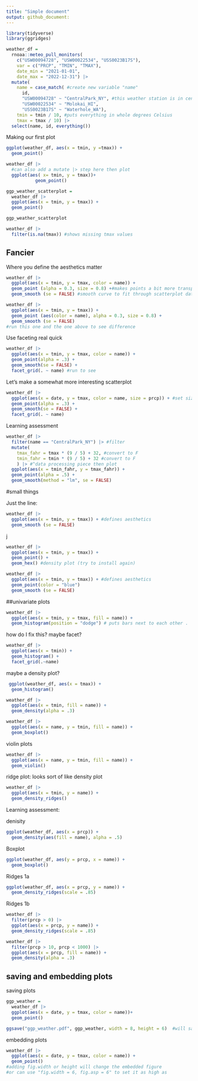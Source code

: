 ```yaml
---
title: "Simple document"
output: github_document:
---
```


```r
library(tidyverse)
library(ggridges)
```

```r
weather_df = 
  rnoaa::meteo_pull_monitors(
    c("USW00094728", "USW00022534", "USS0023B17S"),
    var = c("PRCP", "TMIN", "TMAX"), 
    date_min = "2021-01-01",
    date_max = "2022-12-31") |>
  mutate(
    name = case_match( #create new variable "name"
      id, 
      "USW00094728" ~ "CentralPark_NY", #this weather station is in central park etc
      "USW00022534" ~ "Molokai_HI",
      "USS0023B17S" ~ "Waterhole_WA"),
    tmin = tmin / 10, #puts everything in whole degrees Celsius 
    tmax = tmax / 10) |>
  select(name, id, everything())
```

Making our first plot

```r
ggplot(weather_df, aes(x = tmin, y =tmax)) + 
  geom_point()
```


```r
weather_df |>
  #can also add a mutate |> step here then plot
  ggplot(aes( x= tmin, y = tmax))+
           geom_point()
```

```r
ggp_weather_scatterplot = 
  weather_df |> 
  ggplot(aes(x = tmin, y = tmax)) + 
  geom_point()

ggp_weather_scatterplot
```

```r
weather_df |> 
  filter(is.na(tmax)) #shows missing tmax values
```

## Fancier 

Where you define the aesthetics matter
```r
weather_df |> 
  ggplot(aes(x = tmin, y = tmax, color = name)) +
  geom_point (alpha = 0.3, size = 0.8) +#makes points a bit more transparent using alpha, makes points smaller
  geom_smooth (se = FALSE) #smooth curve to fit through scatterplot datapoints; se = standard error

```

```r
weather_df |> 
  ggplot(aes(x = tmin, y = tmax)) +
  geom_point (aes(color = name), alpha = 0.3, size = 0.8) +
  geom_smooth (se = FALSE)
#run this one and the one above to see difference
```

Use faceting real quick

```r
weather_df |> 
  ggplot(aes(x = tmin, y = tmax, color = name)) +
  geom_point(alpha = .3) +
  geom_smooth(se = FALSE) +
  facet_grid(. ~ name) #run to see
```

Let's make a somewhat more interesting scatterplot

```r
weather_df |>
  ggplot(aes(x = date, y = tmax, color = name, size = prcp)) + #set size to precipitation
  geom_point(alpha = .3) + 
  geom_smooth(se = FALSE) + 
  facet_grid(. ~ name)
```

Learning assessment
```r
weather_df |> 
  filter(name == "CentralPark_NY") |> #filter
  mutate(
    tmax_fahr = tmax * (9 / 5) + 32, #convert to F
    tmin_fahr = tmin * (9 / 5) + 32 #convert to F
    ) |> #^data processing piece then plot
  ggplot(aes(x = tmin_fahr, y = tmax_fahr)) +
  geom_point(alpha = .5) + 
  geom_smooth(method = "lm", se = FALSE)
```

#small things

Just the line:
```r
weather_df |> 
  ggplot(aes(x = tmin, y = tmax)) + #defines aesthetics
  geom_smooth (se = FALSE) 
```

j
```r
weather_df |> 
  ggplot(aes(x = tmin, y = tmax)) +
  geom_point() + 
  geom_hex() #density plot (try to install again)
```


```r
weather_df |> 
  ggplot(aes(x = tmin, y = tmax)) + #defines aesthetics
  geom_point(color = "blue")
  geom_smooth (se = FALSE) 
```

##univariate plots
```r
weather_df |> 
  ggplot(aes(x = tmin, y = tmax, fill = name)) + 
  geom_histogram(position = "dodge") # puts bars next to each other . 
```

how do I fix this? maybe facet?

```r
weather_df |> 
  ggplot(aes(x = tmin)) +
  geom_histogram() + 
  facet_grid(.~name)
```

maybe a density plot?

```r
 ggplot(weather_df, aes(x = tmax)) + 
  geom_histogram()
```

```r
weather_df |> 
  ggplot(aes(x = tmin, fill = name)) +
  geom_density(alpha = .3)
```

```r
weather_df |> 
  ggplot(aes(x = name, y = tmin, fill = name)) +
  geom_boxplot()
```

violin plots
```r
weather_df |>
  ggplot(aes(x = name, y = tmin, fill = name)) + 
  geom_violin()
```

ridge plot: looks sort of like density plot
```r
weather_df |> 
  ggplot(aes(x = tmin, y = name)) + 
  geom_density_ridges()
```

Learning assessment:

denisity
```r
ggplot(weather_df, aes(x = prcp)) + 
  geom_density(aes(fill = name), alpha = .5) 
```

Boxplot
```r
ggplot(weather_df, aes(y = prcp, x = name)) + 
  geom_boxplot() 
```

Ridges 1a
```r
ggplot(weather_df, aes(x = prcp, y = name)) + 
  geom_density_ridges(scale = .85)
```
Ridges 1b
```r
weather_df |> 
  filter(prcp > 0) |> 
  ggplot(aes(x = prcp, y = name)) + 
  geom_density_ridges(scale = .85)
```

```r
weather_df |> 
  filter(prcp > 10, prcp < 1000) |> 
  ggplot(aes(x = prcp, fill = name)) + 
  geom_density(alpha = .3)
```

## saving and embedding plots

saving plots
```r
ggp_weather = 
  weather_df |> 
  ggplot(aes(x = date, y = tmax, color = name))+
  geom_point()

ggsave("ggp_weather.pdf", ggp_weather, width = 8, height = 6)  #will save the most recent figure plot by default, or can specify as above with dimensions
```

embedding plots
```r
weather_df |> 
  ggplot(aes(x = date, y = tmax, color = name)) +
  geom_point()
#adding fig.width or height will change the embedded figure 
#or can use "fig.width = 6, fig.asp = 6" to set it as high as 
```

